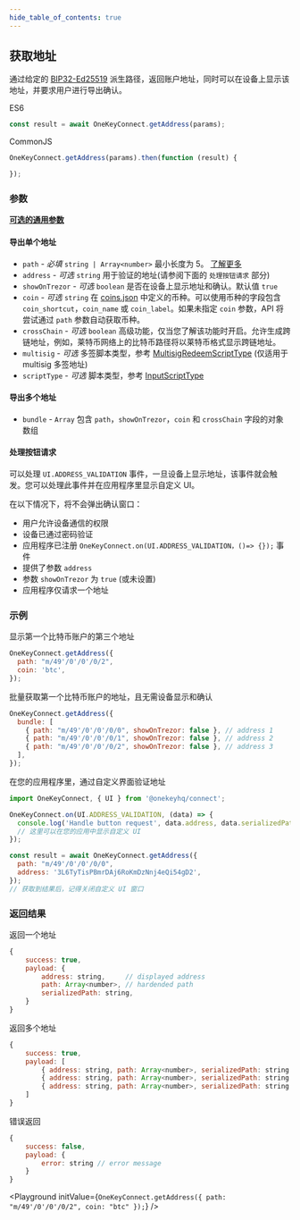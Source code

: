 ```yaml
---
hide_table_of_contents: true
---
```



## 获取地址

通过给定的 [BIP32-Ed25519](https://cardanolaunch.com/assets/Ed25519_BIP.pdf) 派生路径，返回账户地址，同时可以在设备上显示该地址，并要求用户进行导出确认。

ES6

```javascript
const result = await OneKeyConnect.getAddress(params);
```

CommonJS

```javascript
OneKeyConnect.getAddress(params).then(function (result) {

});
```

### 参数

[**可选的通用参数**](./commonParams)

#### 导出单个地址

- `path` - *必填* `string | Array<number>` 最小长度为 5。 [了解更多](./path)
- `address` - *可选* `string` 用于验证的地址(请参阅下面的 `处理按钮请求` 部分)
- `showOnTrezor` - *可选* `boolean` 是否在设备上显示地址和确认。默认值 `true`
- `coin` - *可选* `string` 在 [coins.json](https://github.com/OneKeyHQ/connect/blob/onekey/src/data/coins.json) 中定义的币种。可以使用币种的字段包含 `coin_shortcut`，`coin_name` 或 `coin_label`。如果未指定 `coin` 参数，API 将尝试通过 `path` 参数自动获取币种。
- `crossChain` - *可选* `boolean` 高级功能，仅当您了解该功能时开启。允许生成跨链地址，例如，莱特币网络上的比特币路径将以莱特币格式显示跨链地址。
- `multisig` - *可选* 多签脚本类型，参考 [MultisigRedeemScriptType](https://github.com/OneKeyHQ/connect/blob/onekey/src/js/types/trezor.js#L107) (仅适用于 multisig 多签地址)
- `scriptType` - *可选* 脚本类型，参考 [InputScriptType](https://github.com/OneKeyHQ/connect/blob/onekey/src/js/types/trezor.js#L113)

#### 导出多个地址

- `bundle` - `Array` 包含 `path`，`showOnTrezor`，`coin` 和 `crossChain` 字段的对象数组

#### 处理按钮请求

可以处理 `UI.ADDRESS_VALIDATION` 事件，一旦设备上显示地址，该事件就会触发。您可以处理此事件并在应用程序里显示自定义 UI。

在以下情况下，将不会弹出确认窗口：

- 用户允许设备通信的权限
- 设备已通过密码验证
- 应用程序已注册 `OneKeyConnect.on(UI.ADDRESS_VALIDATION，()=> {});` 事件
- 提供了参数 `address`
- 参数 `showOnTrezor` 为 `true` (或未设置)
- 应用程序仅请求一个地址

### 示例

显示第一个比特币账户的第三个地址

```javascript
OneKeyConnect.getAddress({
  path: "m/49'/0'/0'/0/2",
  coin: 'btc',
});
```

批量获取第一个比特币账户的地址，且无需设备显示和确认

```javascript
OneKeyConnect.getAddress({
  bundle: [
    { path: "m/49'/0'/0'/0/0", showOnTrezor: false }, // address 1
    { path: "m/49'/0'/0'/0/1", showOnTrezor: false }, // address 2
    { path: "m/49'/0'/0'/0/2", showOnTrezor: false }, // address 3
  ],
});
```

在您的应用程序里，通过自定义界面验证地址

```javascript
import OneKeyConnect, { UI } from '@onekeyhq/connect';

OneKeyConnect.on(UI.ADDRESS_VALIDATION, (data) => {
  console.log('Handle button request', data.address, data.serializedPath);
  // 这里可以在您的应用中显示自定义 UI
});

const result = await OneKeyConnect.getAddress({
  path: "m/49'/0'/0'/0/0",
  address: '3L6TyTisPBmrDAj6RoKmDzNnj4eQi54gD2',
});
// 获取到结果后，记得关闭自定义 UI 窗口
```

### 返回结果

返回一个地址

```javascript
{
    success: true,
    payload: {
        address: string,     // displayed address
        path: Array<number>, // hardended path
        serializedPath: string,
    }
}
```

返回多个地址

```javascript
{
    success: true,
    payload: [
        { address: string, path: Array<number>, serializedPath: string }, // address 1
        { address: string, path: Array<number>, serializedPath: string }, // address 2
        { address: string, path: Array<number>, serializedPath: string }, // address 3
    ]
}
```

错误返回

```javascript
{
    success: false,
    payload: {
        error: string // error message
    }
}
```

<Playground
  initValue={`OneKeyConnect.getAddress({
    path: "m/49'/0'/0'/0/2",
    coin: "btc"
});`}
/>
